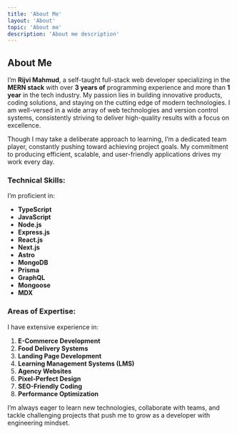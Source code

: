 ```yaml
---
title: 'About Me'
layout: 'About'
topic: 'About me'
description: 'About me description'
---
```


## About Me

I’m **Rijvi Mahmud**, a self-taught full-stack web developer specializing in the **MERN stack** with over **3 years of** programming experience and more than **1 year** in the tech industry. My passion lies in building innovative products, coding solutions, and staying on the cutting edge of modern technologies. I am well-versed in a wide array of web technologies and version control systems, consistently striving to deliver high-quality results with a focus on excellence.

Though I may take a deliberate approach to learning, I’m a dedicated team player, constantly pushing toward achieving project goals. My commitment to producing efficient, scalable, and user-friendly applications drives my work every day.

### Technical Skills:

I’m proficient in:

- **TypeScript**
- **JavaScript**
- **Node.js**
- **Express.js**
- **React.js**
- **Next.js**
- **Astro**
- **MongoDB**
- **Prisma**
- **GraphQL**
- **Mongoose**
- **MDX**

### Areas of Expertise:

I have extensive experience in:

1. **E-Commerce Development**
2. **Food Delivery Systems**
3. **Landing Page Development**
4. **Learning Management Systems (LMS)**
5. **Agency Websites**
6. **Pixel-Perfect Design**
7. **SEO-Friendly Coding**
8. **Performance Optimization**

I’m always eager to learn new technologies, collaborate with teams, and tackle challenging projects that push me to grow as a developer with engineering mindset.
